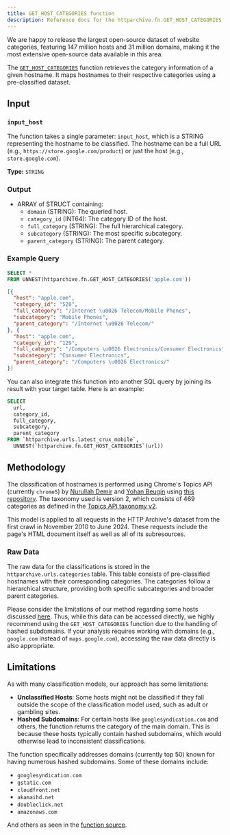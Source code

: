 ```yaml
---
title: GET_HOST_CATEGORIES function
description: Reference docs for the httparchive.fn.GET_HOST_CATEGORIES function
---
```



We are happy to release the largest open-source dataset of website categories, featuring 147 million hosts and 31 million domains, making it the most extensive open-source data available in this area.

The [`GET_HOST_CATEGORIES`](https://console.cloud.google.com/bigquery?ws=!1m5!1m4!6m3!1shttparchive!2sfn!3sGET_HOST_CATEGORIES) function retrieves the category information of a given hostname. It maps hostnames to their respective categories using a pre-classified dataset.

## Input

### `input_host`
The function takes a single parameter: `input_host`, which is a STRING representing the hostname to be classified. The hostname can be a full URL (e.g., `https://store.google.com/product`) or just the host (e.g., `store.google.com`).

**Type:** `STRING`


### Output
- ARRAY of STRUCT containing:
  - `domain` (STRING): The queried host.
  - `category_id` (INT64): The category ID of the host.
  - `full_category` (STRING): The full hierarchical category.
  - `subcategory` (STRING): The most specific subcategory.
  - `parent_category` (STRING): The parent category.

### Example Query

<Tabs>
  <TabItem label="Query">

```sql
SELECT *
FROM UNNEST(httparchive.fn.GET_HOST_CATEGORIES('apple.com'))
```

  </TabItem>
  <TabItem label="Results">

```json
[{
  "host": "apple.com",
  "category_id": "528",
  "full_category": "/Internet \u0026 Telecom/Mobile Phones",
  "subcategory": "Mobile Phones",
  "parent_category": "/Internet \u0026 Telecom/"
}, {
  "host": "apple.com",
  "category_id": "129",
  "full_category": "/Computers \u0026 Electronics/Consumer Electronics",
  "subcategory": "Consumer Electronics",
  "parent_category": "/Computers \u0026 Electronics/"
}]
```
  </TabItem>
</Tabs>

You can also integrate this function into another SQL query by joining its result with your target table. Here is an example:

<Tabs>
  <TabItem label="Query">

```sql
SELECT
  url,
  category_id,
  full_category,
  subcategory,
  parent_category
FROM `httparchive.urls.latest_crux_mobile`,
  UNNEST(`httparchive.fn.GET_HOST_CATEGORIES`(url))
  ```

  </TabItem>
</Tabs>


## Methodology
The classification of hostnames is performed using Chrome's Topics API (currently `chrome5`)  by [Nurullah Demir](https://ndemir.com) and [Yohan Beugin](https://yohan.beugin.org/) using [this repository](https://github.com/yohhaan/httparchive-topics-classification). The taxonomy used is version 2, which consists of 469 categories as defined in the [Topics API taxonomy v2](https://github.com/patcg-individual-drafts/topics/blob/a116e9e404dd96c7793fe6542c53e9a9d93cb75b/taxonomy_v2.md).

This model is applied to all requests in the HTTP Archive's dataset from the first crawl in November 2010 to June 2024. These requests include the page's HTML document itself as well as all of its subresources.

### Raw Data
The raw data for the classifications is stored in the `httparchive.urls.categories` table. This table consists of pre-classified hostnames with their corresponding categories. The categories follow a hierarchical structure, providing both specific subcategories and broader parent categories.

Please consider the limitations of our method regarding some hosts discussed [here](https://github.com/HTTPArchive/httparchive.org/issues/868). Thus, while this data can be accessed directly, we highly recommend using the `GET_HOST_CATEGORIES` function due to the handling of hashed subdomains. If your analysis requires working with domains (e.g., `google.com` instead of `maps.google.com`), accessing the raw data directly is also appropriate.


## Limitations
As with many classification models, our approach has some limitations:

- **Unclassified Hosts**: Some hosts might not be classified if they fall outside the scope of the classification model used, such as adult or gambling sites.
- **Hashed Subdomains**: For certain hosts like `googlesyndication.com` and others, the function returns the category of the main domain. This is because these hosts typically contain hashed subdomains, which would otherwise lead to inconsistent classifications.

The function specifically addresses domains (currently top 50) known for having numerous hashed subdomains. Some of these domains include:
- `googlesyndication.com`
- `gstatic.com`
- `cloudfront.net`
- `akamaihd.net`
- `doubleclick.net`
- `amazonaws.com`

And others as seen in the [function source](https://console.cloud.google.com/bigquery?ws=!1m5!1m4!6m3!1shttparchive!2sfn!3sGET_HOST_CATEGORIES).


